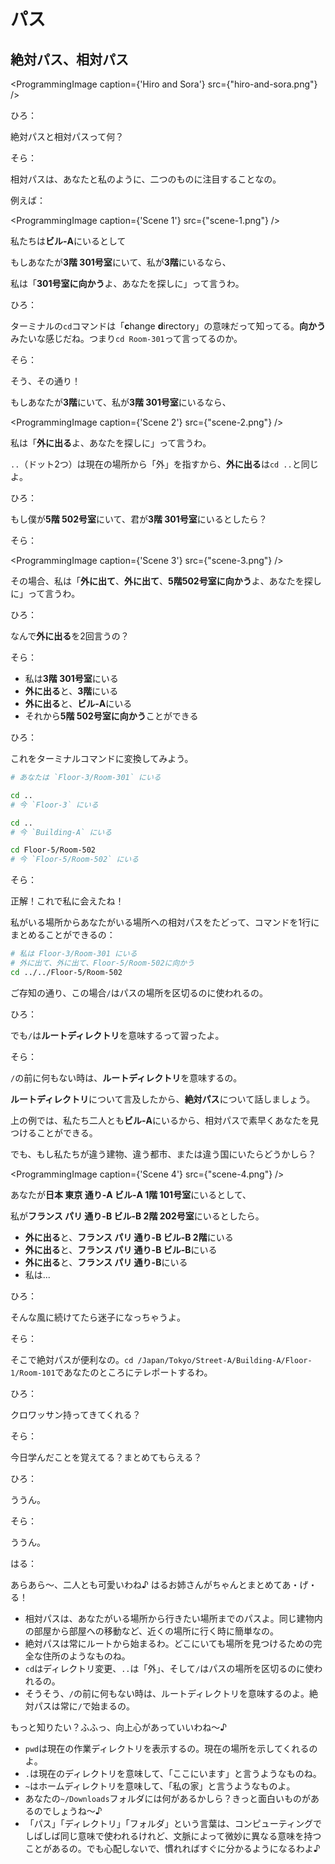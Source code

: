 # パス

## 絶対パス、相対パス

<ProgrammingImage
    caption={'Hiro and Sora'}
    src={"hiro-and-sora.png"}
/>

ひろ：

絶対パスと相対パスって何？


そら：

相対パスは、あなたと私のように、二つのものに注目することなの。

例えば：

<ProgrammingImage
    caption={'Scene 1'}
    src={"scene-1.png"}
/>

私たちは**ビル-A**にいるとして

もしあなたが**3階 301号室**にいて、私が**3階**にいるなら、

私は「**301号室に向かう**よ、あなたを探しに」って言うわ。


ひろ：

ターミナルの`cd`コマンドは「**c**hange **d**irectory」の意味だって知ってる。**向かう**みたいな感じだね。つまり`cd Room-301`って言ってるのか。


そら：

そう、その通り！

もしあなたが**3階**にいて、私が**3階 301号室**にいるなら、

<ProgrammingImage
    caption={'Scene 2'}
    src={"scene-2.png"}
/>

私は「**外に出る**よ、あなたを探しに」って言うわ。

`..`（ドット2つ）は現在の場所から「外」を指すから、**外に出る**は`cd ..`と同じよ。


ひろ：

もし僕が**5階 502号室**にいて、君が**3階 301号室**にいるとしたら？


そら：

<ProgrammingImage
    caption={'Scene 3'}
    src={"scene-3.png"}
/>

その場合、私は「**外に出て**、**外に出て**、**5階502号室に向かう**よ、あなたを探しに」って言うわ。


ひろ：

なんで**外に出る**を2回言うの？

そら：

- 私は**3階 301号室**にいる
- **外に出る**と、**3階**にいる
- **外に出る**と、**ビル-A**にいる
- それから**5階 502号室に向かう**ことができる


ひろ：

これをターミナルコマンドに変換してみよう。

```bash
# あなたは `Floor-3/Room-301` にいる

cd ..
# 今 `Floor-3` にいる

cd ..
# 今 `Building-A` にいる

cd Floor-5/Room-502
# 今 `Floor-5/Room-502` にいる
```


そら：

正解！これで私に会えたね！


私がいる場所からあなたがいる場所への相対パスをたどって、コマンドを1行にまとめることができるの：

```bash
# 私は Floor-3/Room-301 にいる
# 外に出て、外に出て、Floor-5/Room-502に向かう
cd ../../Floor-5/Room-502
```

ご存知の通り、この場合`/`はパスの場所を区切るのに使われるの。


ひろ：

でも`/`は**ルートディレクトリ**を意味するって習ったよ。


そら：

`/`の前に何もない時は、**ルートディレクトリ**を意味するの。

**ルートディレクトリ**について言及したから、**絶対パス**について話しましょう。

上の例では、私たち二人とも**ビル-A**にいるから、相対パスで素早くあなたを見つけることができる。

でも、もし私たちが違う建物、違う都市、または違う国にいたらどうかしら？

<ProgrammingImage
    caption={'Scene 4'}
    src={"scene-4.png"}
/>

あなたが**日本 東京 通り-A ビル-A 1階 101号室**にいるとして、

私が**フランス パリ 通り-B ビル-B 2階 202号室**にいるとしたら。

- **外に出る**と、**フランス パリ 通り-B ビル-B 2階**にいる
- **外に出る**と、**フランス パリ 通り-B ビル-B**にいる
- **外に出る**と、**フランス パリ 通り-B**にいる
- 私は...


ひろ：

そんな風に続けてたら迷子になっちゃうよ。


そら：

そこで絶対パスが便利なの。`cd /Japan/Tokyo/Street-A/Building-A/Floor-1/Room-101`であなたのところにテレポートするわ。


ひろ：

クロワッサン持ってきてくれる？


そら：

今日学んだことを覚えてる？まとめてもらえる？


ひろ：

ううん。


そら：

ううん。


はる：

あらあら〜、二人とも可愛いわね♪ はるお姉さんがちゃんとまとめてあ・げ・る！

- 相対パスは、あなたがいる場所から行きたい場所までのパスよ。同じ建物内の部屋から部屋への移動など、近くの場所に行く時に簡単なの。
- 絶対パスは常にルートから始まるわ。どこにいても場所を見つけるための完全な住所のようなものね。
- `cd`はディレクトリ変更、`..`は「外」、そして`/`はパスの場所を区切るのに使われるの。
- そうそう、`/`の前に何もない時は、ルートディレクトリを意味するのよ。絶対パスは常に`/`で始まるの。

もっと知りたい？ふふっ、向上心があっていいわね〜♪

- `pwd`は現在の作業ディレクトリを表示するの。現在の場所を示してくれるのよ。
- `.`は現在のディレクトリを意味して、「ここにいます」と言うようなものね。
- `~`はホームディレクトリを意味して、「私の家」と言うようなものよ。
- あなたの`~/Downloads`フォルダには何があるかしら？きっと面白いものがあるのでしょうね〜♪
- 「パス」「ディレクトリ」「フォルダ」という言葉は、コンピューティングでしばしば同じ意味で使われるけれど、文脈によって微妙に異なる意味を持つことがあるの。でも心配しないで、慣れればすぐに分かるようになるわよ♪
